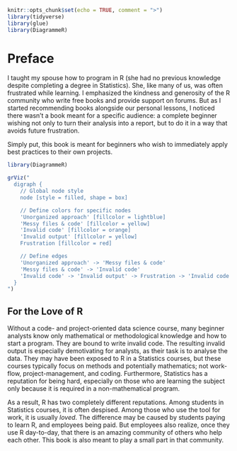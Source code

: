 ```r
knitr::opts_chunk$set(echo = TRUE, comment = ">")
library(tidyverse)
library(glue)
library(DiagrammeR)
```

# Preface {.unnumbered}

I taught my spouse how to program in R (she had no previous knowledge despite completing a degree in Statistics). She, like many of us, was often frustrated while learning. I emphasized the kindness and generosity of the R community who write free books and provide support on forums. But as I started recommending books alongside our personal lessons, I noticed there wasn't a book meant for a specific audience: a complete beginner wishing not only to turn their analysis into a report, but to do it in a way that avoids future frustration.

Simply put, this book is meant for beginners who wish to immediately apply best practices to their own projects.

```r
library(DiagrammeR)

grViz("
  digraph {
    // Global node style
    node [style = filled, shape = box] 

    // Define colors for specific nodes
    'Unorganized approach' [fillcolor = lightblue]
    'Messy files & code' [fillcolor = yellow]
    'Invalid code' [fillcolor = orange]
    'Invalid output' [fillcolor = yellow]
    Frustration [fillcolor = red]

    // Define edges
    'Unorganized approach' -> 'Messy files & code'
    'Messy files & code' -> 'Invalid code'
    'Invalid code' -> 'Invalid output' -> Frustration -> 'Invalid code'
  }
")

```

## For the Love of R

Without a code- and project-oriented data science course, many beginner analysts know only mathematical or methodological knowledge and how to start a program. They are bound to write invalid code. The resulting invalid output is especially demotivating for analysts, as their task is to analyse the data. They may have been exposed to R in a Statistics courses, but these courses typically focus on methods and potentially mathematics; not work-flow, project-management, and coding. Furthermore, Statistics has a reputation for being hard, especially on those who are learning the subject only because it is required in a non-mathematical program.

As a result, R has two completely different reputations. Among students in Statistics courses, it is often despised. Among those who use the tool for work, it is usually *loved*. The difference may be caused by students paying to learn R, and employees being paid. But employees also realize, once they use R day-to-day, that there is an amazing community of others who help each other. This book is also meant to play a small part in that community.
